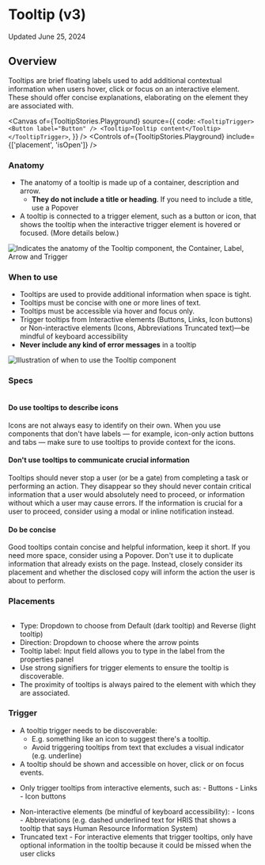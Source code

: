 
<Meta title="Components/Tooltip/Tooltip (v3)/Usage Guidelines" />

# Tooltip (v3)

Updated June 25, 2024

<ResourceLinks
  sourceCode="https://github.com/cultureamp/kaizen-design-system/tree/main/packages/components/src/Tooltip"
  figma="https://www.figma.com/file/eZKEE5kXbEMY3lx84oz8iN/%F0%9F%92%9C-UI-Kit%3A-Heart?type=design&node-id=1929%3A32006&mode=design&t=LwTCBZ5E1uRvOA1l-1"
  designGuidelines="/?path=/docs/overlays-tooltip-v3-usage-guidelines--docs"
  ariaComponentPage="https://react-spectrum.adobe.com/react-aria/Tooltip.html"
  apiSpecification="/?path=/docs/overlays-tooltip-v3-api-specifications--docs"
/>

<Installation
  installCommand="pnpm add @kaizen/components"
  importStatement='import { Tooltip, TooltipTrigger } from "@kaizen/components/v3/overlays"'
/>

## Overview

Tooltips are brief floating labels used to add additional contextual information when users hover, click or focus on an interactive element. These should offer concise explanations, elaborating on the element they are associated with.

<Canvas
  of={TooltipStories.Playground}
  source={{
    code: `
<TooltipTrigger>
  <Button label="Button" />
  <Tooltip>Tooltip content</Tooltip>
</TooltipTrigger>
  `,
  }}
/>
<Controls of={TooltipStories.Playground} include={['placement', 'isOpen']} />

### Anatomy

- The anatomy of a tooltip is made up of a container, description and arrow.
  - **They do not include a title or heading**. If you need to include a title, use a Popover
- A tooltip is connected to a trigger element, such as a button or icon, that shows the tooltip when the interactive trigger element is hovered or focused. (More details below.)

<img
  src={AnatomyPng}
  alt="Indicates the anatomy of the Tooltip component, the Container, Label, Arrow and Trigger"
  className="mt-24"
/>

### When to use

- Tooltips are used to provide additional information when space is tight.
- Tooltips must be concise with one or more lines of text.
- Tooltips must be accessible via hover and focus only.
- Trigger tooltips from Interactive elements (Buttons, Links, Icon buttons) or Non-interactive elements (Icons, Abbreviations Truncated text)—be mindful of keyboard accessibility
- **Never include any kind of error messages** in a tooltip

<img src={WhenToUsePng} className="mt-32" alt="Illustration of when to use the Tooltip component" />

### Specs

<img src={DesignSpecPng} alt="" />

#### Do use tooltips to describe icons

Icons are not always easy to identify on their own. When you use components that don&apos;t have labels — for example, icon-only action buttons and tabs — make sure to use tooltips to provide context for the icons.

<DosAndDonts>
  <DoOrDont story={TooltipStories.Primary} />
</DosAndDonts>

#### Don&apos;t use tooltips to communicate crucial information

Tooltips should never stop a user (or be a gate) from completing a task or performing an action. They disappear so they should never contain critical information that a user would absolutely need to proceed, or information without which a user may cause errors. If the information is crucial for a user to proceed, consider using a modal or inline notification instead.

<DosAndDonts>
  <DoOrDont story={TooltipStories.DoFieldTooltip} />
  <DoOrDont story={TooltipStories.DontFieldTooltip} isDont />
</DosAndDonts>

#### Do be concise

Good tooltips contain concise and helpful information, keep it short. If you need more space, consider using a Popover. Don&apos;t use it to duplicate information that already exists on the page. Instead, closely consider its placement and whether the disclosed copy will inform the action the user is about to perform.

<DosAndDonts>
  <DoOrDont story={TooltipStories.DoConcise} />
  <DoOrDont story={TooltipStories.DontConcise} isDont />
</DosAndDonts>

### Placements

<img src={PlacementPng} alt="" className="mb-24" />

- Type: Dropdown to choose from Default (dark tooltip) and Reverse (light tooltip)
- Direction: Dropdown to choose where the arrow points
- Tooltip label: Input field allows you to type in the label from the properties panel
- Use strong signifiers for trigger elements to ensure the tooltip is discoverable.
- The proximity of tooltips is always paired to the element with which they are associated.

### Trigger

- A tooltip trigger needs to be discoverable:
  - E.g. something like an icon to suggest there&apos;s a tooltip.
  - Avoid triggering tooltips from text that excludes a visual indicator (e.g. underline)
- A tooltip should be shown and accessible on hover, click or on focus events.

<DosAndDonts>
  <DoOrDont story={TooltipStories.TriggerDo} />
  <DoOrDont story={TooltipStories.TriggerDont} isDont />
</DosAndDonts>

- Only trigger tooltips from interactive elements, such as: - Buttons - Links - Icon buttons

<DosAndDonts>
  <DoOrDont story={TooltipStories.Primary} />
  <DoOrDont story={TooltipStories.TriggerLinkDescription} />
</DosAndDonts>

- Non-interactive elements (be mindful of keyboard accessibility): - Icons - Abbreviations (e.g.
  dashed underlined text for HRIS that shows a tooltip that says Human Resource Information System)
- Truncated text - For interactive elements that trigger tooltips, only have optional information
  in the tooltip because it could be missed when the user clicks
